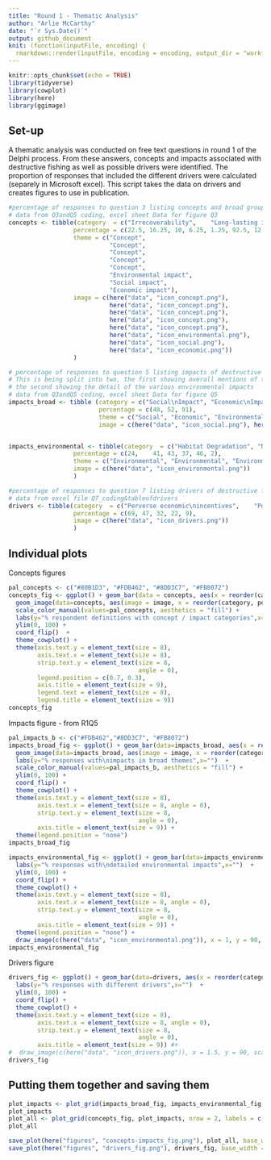 ```yaml
---
title: "Round 1 - Thematic Analysis"
author: "Arlie McCarthy"
date: "`r Sys.Date()`"
output: github_document
knit: (function(inputFile, encoding) {
  rmarkdown::render(inputFile, encoding = encoding, output_dir = "workflow") })
---
```


```r
knitr::opts_chunk$set(echo = TRUE)
library(tidyverse)
library(cowplot)
library(here)
library(ggimage)
```

## Set-up

A thematic analysis was conducted on free text questions in round 1 of the Delphi process. From these answers, concepts and impacts associated with destructive fishing as well as possible drivers were identified. The proportion of responses that included the different drivers were calculated (separely in Microsoft excel). This script takes the data on drivers and creates figures to use in publication. 

```r
#percentage of responses to question 3 listing concepts and broad groups of impacts associated with destructive fishing
# data from Q3andQ5 coding, excel sheet Data for figure Q3
concepts <- tibble(category  = c("Irrecoverability",	"Long-lasting impacts",	"Context Dependence",	"Illegality",	"Avoidability", "Environmental impacts", "Socio-economic harm", "Economic losses"),
                  percentage = c(22.5, 16.25, 10, 6.25, 1.25, 92.5, 12.5, 8.75),
                  theme = c("Concept", 
                            "Concept",
                            "Concept",
                            "Concept",
                            "Concept",
                            "Environmental impact", 
                            "Social impact", 
                            "Economic impact"),
                  image = c(here("data", "icon_concept.png"), 
                            here("data", "icon_concept.png"),
                            here("data", "icon_concept.png"),
                            here("data", "icon_concept.png"),
                            here("data", "icon_concept.png"),
                            here("data", "icon_environmental.png"),
                            here("data", "icon_social.png"),
                            here("data", "icon_economic.png"))
                  )

# percentage of responses to question 5 listing impacts of destructive fishing
# This is being split into two, the first showing overall mentions of the 3 broad categories
# the second showing the detail of the various environmental impacts
# data from Q3andQ5 coding, excel sheet Data for figure Q5
impacts_broad <- tibble (category = c("Social\nImpact", "Economic\nImpact", "Environmental\nImpact"),
                         percentage = c(48, 52, 91),
                         theme = c("Social", "Economic", "Environmental"),
                         image = c(here("data", "icon_social.png"), here("data", "icon_economic.png"), here("data", "icon_environmental.png")))


impacts_environmental <- tibble(category  = c("Habitat Degradation", "Non-Target Species\nImpacts", "Target Species\nImpacts", "Non-Specific Marine\nEnvironmental Impacts", "Benthic/VME\nImpacts", "Water Column\nImpacts"),
                  percentage = c(24,	41,	43,	37,	46,	2),
                  theme = c("Environmental", "Environmental", "Environmental", "Environmental", "Environmental", "Environmental"),
                  image = c(here("data", "icon_environmental.png"))
                  )

#percentage of responses to question 7 listing drivers of destructive fishing
# data from excel file Q7_coding&tableofdrivers
drivers <- tibble(category  = c("Perverse economic\nincentives",	"Political/governance\nfailure",	"Social disruption/\ninequity",	"Technological limitations",	"Negative environmental\nfeedback"),
                  percentage = c(69, 47, 32, 22, 9),
                  image = c(here("data", "icon_drivers.png"))
                  )
```

## Individual plots

Concepts figures

```r
pal_concepts <- c("#80B1D3", "#FDB462", "#8DD3C7", "#FB8072")
concepts_fig <- ggplot() + geom_bar(data = concepts, aes(x = reorder(category, percentage), y=percentage,fill = theme), position="stack", stat="identity", width = 0.75) + 
  geom_image(data=concepts, aes(image = image, x = reorder(category, percentage), y=percentage, fill = theme), position = "identity", nudge_y = 3, size = 0.08) +
  scale_color_manual(values=pal_concepts, aesthetics = "fill") +
  labs(y="% respondent definitions with concept / impact categories",x="", fill = "Category")  +
  ylim(0, 100) +
  coord_flip()  +
  theme_cowplot() +
  theme(axis.text.y = element_text(size = 8),
        axis.text.x = element_text(size = 8),
        strip.text.y = element_text(size = 8,
                                    angle = 0),
        legend.position = c(0.7, 0.3),
        axis.title = element_text(size = 9),
        legend.text = element_text(size = 8),
        legend.title = element_text(size = 9))
concepts_fig
```

Impacts figure - from R1Q5
```r
pal_impacts_b <- c("#FDB462","#8DD3C7", "#FB8072")
impacts_broad_fig <- ggplot() + geom_bar(data=impacts_broad, aes(x = reorder(category, percentage), y=percentage, fill = theme), position="stack", stat="identity", width = 0.75) + 
  geom_image(data=impacts_broad, aes(image = image, x = reorder(category, percentage), y=percentage, fill = theme), position = "identity", nudge_y = 8, size = 0.1) +
  labs(y="% responses with\nimpacts in broad themes",x="")  +
  scale_color_manual(values=pal_impacts_b, aesthetics = "fill") +
  ylim(0, 100) +
  coord_flip() +
  theme_cowplot() +
  theme(axis.text.y = element_text(size = 8),
        axis.text.x = element_text(size = 8, angle = 0),
        strip.text.y = element_text(size = 8,
                                    angle = 0),
        axis.title = element_text(size = 9)) +
  theme(legend.position = "none")
impacts_broad_fig

impacts_environmental_fig <- ggplot() + geom_bar(data=impacts_environmental, aes(x = reorder(category, percentage), y=percentage), fill = c("#8DD3C7"), position="stack", stat="identity", width = 0.75) + 
  labs(y="% responses with\ndetailed environmental impacts",x="")  +
  ylim(0, 100) +
  coord_flip() +
  theme_cowplot() +
  theme(axis.text.y = element_text(size = 8),
        axis.text.x = element_text(size = 8, angle = 0),
        strip.text.y = element_text(size = 8,
                                    angle = 0),
        axis.title = element_text(size = 9)) +
  theme(legend.position = "none") +
  draw_image(c(here("data", "icon_environmental.png")), x = 1, y = 90, scale = 20)
impacts_environmental_fig
```

Drivers figure
```r
drivers_fig <- ggplot() + geom_bar(data=drivers, aes(x = reorder(category, percentage), y=percentage),fill = "#BEBADA", position="stack", stat="identity", width = 0.75) + 
  labs(y="% responses with different drivers",x="")  +
  ylim(0, 100) +
  coord_flip() +
  theme_cowplot() +
  theme(axis.text.y = element_text(size = 8),
        axis.text.x = element_text(size = 8, angle = 0),
        strip.text.y = element_text(size = 8,
                                    angle = 0),
        axis.title = element_text(size = 9)) #+
#  draw_image(c(here("data", "icon_drivers.png")), x = 1.5, y = 90, scale = 20)
drivers_fig
```

## Putting them together and saving them


```r
plot_impacts <- plot_grid(impacts_broad_fig, impacts_environmental_fig, ncol = 2, labels = c("b", "c"), rel_widths = c(1, 1.5), greedy = TRUE)
plot_impacts
plot_all <- plot_grid(concepts_fig, plot_impacts, nrow = 2, labels = c("a", ""))
plot_all

save_plot(here("figures", "concepts-impacts_fig.png"), plot_all, base_width = 183, base_height = 125, units = "mm")
save_plot(here("figures", "drivers_fig.png"), drivers_fig, base_width = 183, base_height = 50, units = "mm")
```